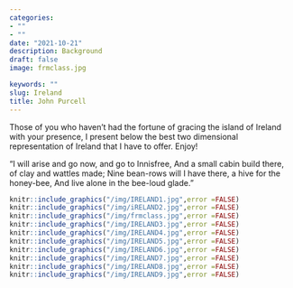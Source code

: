 ```yaml
---
categories:  
- ""    
- ""
date: "2021-10-21"
description: Background 
draft: false
image: frmclass.jpg 

keywords: ""
slug: Ireland
title: John Purcell
---
```


Those of you who haven't had the fortune of gracing the island of Ireland with your presence, I present below the best two dimensional representation of Ireland that I have to offer. Enjoy!

"I will arise and go now, and go to Innisfree, 
And a small cabin build there, of clay and wattles made; 
Nine bean-rows will I have there, a hive for the honey-bee, 
And live alone in the bee-loud glade."

```r
knitr::include_graphics("/img/IRELAND1.jpg",error =FALSE)
knitr::include_graphics("/img/iRELAND2.jpg",error =FALSE)
knitr::include_graphics("/img/frmclass.jpg",error =FALSE)
knitr::include_graphics("/img/IRELAND3.jpg",error =FALSE)
knitr::include_graphics("/img/IRELAND4.jpg",error =FALSE)
knitr::include_graphics("/img/IRELAND5.jpg",error =FALSE)
knitr::include_graphics("/img/IRELAND6.jpg",error =FALSE)
knitr::include_graphics("/img/IRELAND7.jpg",error =FALSE)
knitr::include_graphics("/img/IRELAND8.jpg",error =FALSE)
knitr::include_graphics("/img/IRELAND9.jpg",error =FALSE)
```